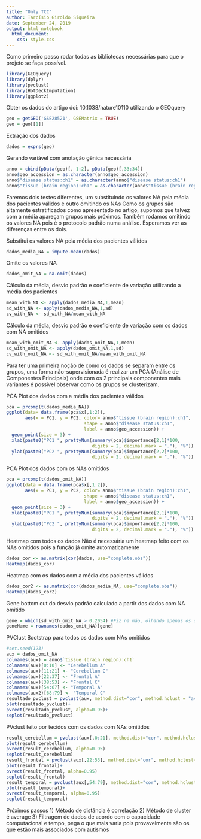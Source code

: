 ```yaml
---
title: "Only TCC"
author: Tarcísio Giroldo Siqueira
date: September 24, 2019
output: html_notebook
  html_document:
    css: style.css
---
```


Como primeiro passo rodar todas as bibliotecas necessárias para que o projeto se faça possível.

```r
library(GEOquery)
library(dplyr)
library(pvclust)
library(HotDeckImputation)
library(ggplot2)
```

Obter os dados do artigo doi: 10.1038/nature10110 utilizando o GEOquery

```r
geo = getGEO('GSE28521', GSEMatrix = TRUE)
geo = geo[[1]]
```

Extração dos dados

```r
dados = exprs(geo)
```

Gerando variável com anotação gênica necessária

```r
anno = cbind(pData(geo)[, 1:2], pData(geo)[,33:34])
anno$geo_accession = as.character(anno$geo_accession)
anno$"disease status:ch1" = as.character(anno$"disease status:ch1")
anno$"tissue (brain region):ch1" = as.character(anno$"tissue (brain region):ch1")
```

Faremos dois testes diferentes, um substituindo os valores NA pela média dos pacientes válidos e outro omitindo os NAs
Como os grupos são altamente estratificados como apresentado no artigo, supomos que talvez com a média apareçam grupos mais próximos.
Também rodamos omitindo os valores NA pois é o protocolo padrão numa análise.
Esperamos ver as diferenças entre os dois.

Substitui os valores NA pela média dos pacientes válidos

```r
dados_media_NA = impute.mean(dados)
```

Omite os valores NA

```r
dados_omit_NA = na.omit(dados)
```

Cálculo da média, desvio padrão e coeficiente de variação utilizando a média dos pacientes

```r
mean_with_NA <- apply(dados_media_NA,1,mean)
sd_with_NA <- apply(dados_media_NA,1,sd)
cv_with_NA <- sd_with_NA/mean_with_NA
```

Cálculo da média, desvio padrão e coeficiente de variação com os dados com NA omitidos

```r
mean_with_omit_NA <- apply(dados_omit_NA,1,mean)
sd_with_omit_NA <- apply(dados_omit_NA,1,sd)
cv_with_omit_NA <- sd_with_omit_NA/mean_with_omit_NA
```

Para ter uma primeira noção de como os dados se separam entre os grupos, uma forma não-supervisionada é realizar um PCA (Análise de Componentes Principais) onde com os 2 principais componentes mais variantes é possível observar como os grupos se clusterizam.

PCA Plot dos dados com a média dos pacientes válidos

```r
pca = prcomp(t(dados_media_NA))
ggplot(data= data.frame(pca$x[,1:2]),
       aes(x = PC1, y = PC2, color= anno$"tissue (brain region):ch1", 
                             shape = anno$"disease status:ch1",
                             label = anno$geo_accession)) +
  geom_point(size = 3) + 
  xlab(paste0("PC1 ", prettyNum(summary(pca)$importance[2,1]*100,
                                digits = 2, decimal.mark = "."), "%")) +
  ylab(paste0("PC2 ", prettyNum(summary(pca)$importance[2,2]*100,
                                digits = 2, decimal.mark = "."), "%")) 
```

PCA Plot dos dados com os NAs omitidos

```r
pca = prcomp(t(dados_omit_NA))
ggplot(data = data.frame(pca$x[,1:2]),
       aes(x = PC1, y = PC2, color= anno$"tissue (brain region):ch1", 
                             shape = anno$"disease status:ch1",
                             label = anno$geo_accession)) +
  geom_point(size = 3) + 
  xlab(paste0("PC1 ", prettyNum(summary(pca)$importance[2,1]*100,
                                digits = 2, decimal.mark = "."), "%")) +
  ylab(paste0("PC2 ", prettyNum(summary(pca)$importance[2,2]*100,
                                digits = 2, decimal.mark = "."), "%")) 
```

Heatmap com todos os dados
Não é necessária um heatmap feito com os NAs omitidos pois a função já omite automaticamente

```r
dados_cor <- as.matrix(cor(dados, use="complete.obs"))
Heatmap(dados_cor)
```

Heatmap com os dados com a média dos pacientes válidos

```r
dados_cor2 <- as.matrix(cor(dados_media_NA, use="complete.obs"))
Heatmap(dados_cor2)
```

Gene bottom cut do desvio padrão calculado a partir dos dados com NA omitido

```r
gene = which(sd_with_omit_NA > 0.2054) #Fiz na mão, olhando apenas os dados
geneName = rownames(dados_omit_NA)[gene]
```

PVClust Bootstrap para todos os dados com NAs omitidos

```r
#set.seed(123)
aux = dados_omit_NA
colnames(aux) = anno$`tissue (brain region):ch1`
colnames(aux)[0:10] <- "Cerebellum A"
colnames(aux)[11:21] <- "Cerebellum C"
colnames(aux)[22:37] <- "Frontal A"
colnames(aux)[38:53] <- "Frontal C"
colnames(aux)[54:67] <- "Temporal A"
colnames(aux2)[68:79] <- "Temporal C"
resultado_pvclust = pvclust(aux, method.dist="cor", method.hclust = "average", nboot=1000, parallel=TRUE, r=seq(.5, 1.0, by=.1))
plot(resultado_pvclust)+
pvrect(resultado_pvclust, alpha=0.95)+
seplot(resultado_pvclust)
```

PVclust feito por tecidos com os dados com NAs omitidos

```r
result_cerebellum = pvclust(aux[,0:21], method.dist="cor", method.hclust="average", nboot=1000, parallel=TRUE, r=seq(.5, 1.0, by=.1))
plot(result_cerebellum)
pvrect(result_cerebellum, alpha=0.95)
seplot(result_cerebellum)
result_frontal = pvclust(aux[,22:53], method.dist="cor", method.hclust="average", nboot=1000, parallel=TRUE, r=seq(.5, 1.0, by=.1))
plot(result_frontal)+
pvrect(result_frontal, alpha=0.95)
seplot(result_frontal)
result_temporal = pvclust(aux[,54:79], method.dist="cor", method.hclust="average", nboot=1000, parallel=TRUE, r=seq(.5, 1.0, by=.1))
plot(result_temporal)+
pvrect(result_temporal, alpha=0.95)
seplot(result_temporal)
```

Próximos passos
1) Método de distância é correlação
2) Método de cluster é average
3) Filtragem de dados de acordo com o capacidade computacional e tempo, pega o que mais varia pois provavelmente são os que estão mais associados com autismos
